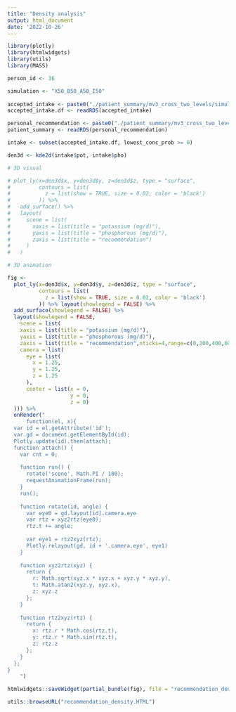 ```yaml
---
title: "Density analysis"
output: html_document
date: '2022-10-26'
---
```


```r
library(plotly)
library(htmlwidgets)
library(utils)
library(MASS)

person_id <- 36

simulation <- "X50_B50_A50_I50"
  
accepted_intake <- paste0("./patient_summary/mv3_cross_two_levels/simulation",simulation,"/details/accepted_intake_",person_id,".rds")
accepted_intake.df <- readRDS(accepted_intake)

personal_recommendation <- paste0("./patient_summary/mv3_cross_two_levels/simulation",simulation,"/overviews/personal_recommendation_",person_id,".rds")
patient_summary <- readRDS(personal_recommendation)

intake <- subset(accepted_intake.df, lowest_conc_prob >= 0)

den3d <- kde2d(intake$pot, intake$pho)

# 3D visual

# plot_ly(x=den3d$x, y=den3d$y, z=den3d$z, type = "surface",
#         contours = list(
#           z = list(show = TRUE, size = 0.02, color = 'black')
#         )) %>% 
#   add_surface() %>%
#   layout(
#     scene = list(
#       xaxis = list(title = "potassium (mg/d)"),
#       yaxis = list(title = "phosphorous (mg/d)"),
#       zaxis = list(title = "recommendation")
#     )
#   ) 

# 3D animation

fig <- 
  plot_ly(x=den3d$x, y=den3d$y, z=den3d$z, type = "surface",
          contours = list(
            z = list(show = TRUE, size = 0.02, color = 'black')
          )) %>% layout(showlegend = FALSE) %>% 
  add_surface(showlegend = FALSE) %>%
  layout(showlegend = FALSE,
    scene = list(
    xaxis = list(title = "potassium (mg/d)"),
    yaxis = list(title = "phosphorous (mg/d)"),
    zaxis = list(title = "recommendation",nticks=4,range=c(0,200,400,600),backgroundcolor="rgb(255,255,255)", gridcolor="rgb(200,200,200)",zerolinecolor="rgb(200,200,200)"),
    camera = list(
      eye = list(
        x = 1.25,
        y = 1.25,
        z = 1.25
      ),
      center = list(x = 0,
                    y = 0,
                    z = 0)
  ))) %>%
  onRender("
      function(el, x){
  var id = el.getAttribute('id');
  var gd = document.getElementById(id);
  Plotly.update(id).then(attach);
  function attach() {
    var cnt = 0;
    
    function run() {
      rotate('scene', Math.PI / 180);
      requestAnimationFrame(run);
    } 
    run();
    
    function rotate(id, angle) {
      var eye0 = gd.layout[id].camera.eye
      var rtz = xyz2rtz(eye0);
      rtz.t += angle;
      
      var eye1 = rtz2xyz(rtz);
      Plotly.relayout(gd, id + '.camera.eye', eye1)
    }
    
    function xyz2rtz(xyz) {
      return {
        r: Math.sqrt(xyz.x * xyz.x + xyz.y * xyz.y),
        t: Math.atan2(xyz.y, xyz.x),
        z: xyz.z
      };
    }
    
    function rtz2xyz(rtz) {
      return {
        x: rtz.r * Math.cos(rtz.t),
        y: rtz.r * Math.sin(rtz.t),
        z: rtz.z
      };
    }
  };
}
    ")

htmlwidgets::saveWidget(partial_bundle(fig), file = "recommendation_density.HTML", selfcontained = TRUE)

utils::browseURL("recommendation_density.HTML")
```

